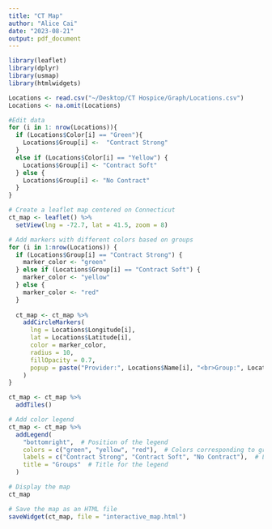 ```yaml
---
title: "CT Map"
author: "Alice Cai"
date: "2023-08-21"
output: pdf_document
---
```


```r
library(leaflet)
library(dplyr)
library(usmap)
library(htmlwidgets)
```

```r
Locations <- read.csv("~/Desktop/CT Hospice/Graph/Locations.csv")
Locations <- na.omit(Locations)
```

```r
#Edit data
for (i in 1: nrow(Locations)){
  if (Locations$Color[i] == "Green"){
    Locations$Group[i] <-  "Contract Strong"
  }
  else if (Locations$Color[i] == "Yellow") {
    Locations$Group[i] <- "Contract Soft"
  } else {
    Locations$Group[i] <- "No Contract"
  }
}
```

```r
# Create a leaflet map centered on Connecticut
ct_map <- leaflet() %>%
  setView(lng = -72.7, lat = 41.5, zoom = 8)
```

```r
# Add markers with different colors based on groups
for (i in 1:nrow(Locations)) {
  if (Locations$Group[i] == "Contract Strong") {
    marker_color <- "green"
  } else if (Locations$Group[i] == "Contract Soft") {
    marker_color <- "yellow"
  } else {
    marker_color <- "red"
  }
  
  ct_map <- ct_map %>%
    addCircleMarkers(
      lng = Locations$Longitude[i],
      lat = Locations$Latitude[i],
      color = marker_color,
      radius = 10,
      fillOpacity = 0.7,
      popup = paste("Provider:", Locations$Name[i], "<br>Group:", Locations$Group[i])
    )
}
```


```r
ct_map <- ct_map %>%
  addTiles()
```

```r
# Add color legend
ct_map <- ct_map %>%
  addLegend(
    "bottomright",  # Position of the legend
    colors = c("green", "yellow", "red"),  # Colors corresponding to groups
    labels = c("Contract Strong", "Contract Soft", "No Contract"),  # Labels for legend
    title = "Groups"  # Title for the legend
  )

# Display the map
ct_map

```

```r
# Save the map as an HTML file
saveWidget(ct_map, file = "interactive_map.html")
```

